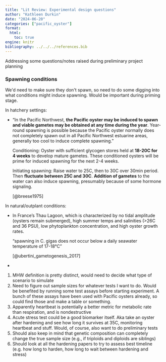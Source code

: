 ```yaml
---
title: "Lit Review: Experimental design questions"
author: "Kathleen Durkin"
date: "2024-06-20"
categories: ["pacific_oyster"]
format:
  html:
    toc: true
engine: knitr
bibliography: ../../../references.bib
---
```


Addressing some questions/notes raised during preliminary project planning

### Spawning conditions

We\'d need to make sure they don\'t spawn, so need to do some digging into what conditions might induce spawning. Would be important during priming stage.

In hatchery settings:

-   "In the Pacific Northwest, **the Pacific oyster may be induced to spawn and viable gametes may be obtained at any time during the year**. Year-round spawning is possible because the Pacific oyster normally does not completely spawn out in all Pacific Northwest estuarine areas, generally too cool to induce complete spawning."

    Conditioning: Oyster with sufficient glycogen stores held at **18-20C for 4 weeks** to develop mature gametes. These conditioned oysters will be prime for induced spawning for the next 2-4 weeks.

    Initiating spawning: Raise water to 25C, then to 30C over 30min period. Then **fluctuate between 25C and 30C**. **Addition of gametes** to the water can also induce spawning, presumably because of some hormone signaling.

    [@breese1975]

In natural/outplant conditions:

-   In France's Thau Lagoon, which is characterized by no tidal amplitude (oysters remain submerged), high summer temps and salinities (\>26C and 36 PSU), low phytoplankton concentration, and high oyster growth rates.

    "spawning in C. gigas does not occur below a daily seawater temperature of 17-18°C"

    [@ubertini_gametogenesis_2017]

-   

1.   MHW definition is pretty distinct, would need to decide what type of scenario to simulate
2.   Need to figure out sample sizes for whatever tests I want to do. Would be benefited by running some test assays before starting experiment. A bunch of these assays have been used with Pacific oysters already, so could find those and make a table or something. 
3.   Apparently heartbeat is potentially a better metric for metabolic rate than respiration, and is nondestructive
4.   Acute stress test could be a good biomarker itself. Aka take an oyster after hardening and see how long it survives at 35C, monitoring heartbeat and stuff. Would, of course, also want to do preliminary tests
5.   Should also keep in mind that genetic composition can completely change the true sample size (e.g., if triploids and diploids are siblings)
6.   Should look at all the hardening papers to try to assess best timeline (e.g. how long to harden, how long to wait between hardening and stress)
